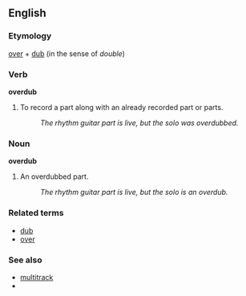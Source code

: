 ==English==

===Etymology===
[[over]] + [[dub]] (in the sense of ''double'')

===Verb===
'''overdub'''

# {{soundeng}} To record a part along with an already recorded part or parts.
#: ''The rhythm guitar part is live, but the solo was overdubbed.''

===Noun===
'''overdub'''

# {{soundeng}} An overdubbed part.
#: ''The rhythm guitar part is live, but the solo is an overdub.''

===Related terms===
*[[dub]]
*[[over]]

===See also===
*[[multitrack]]
*{{pedialite}}